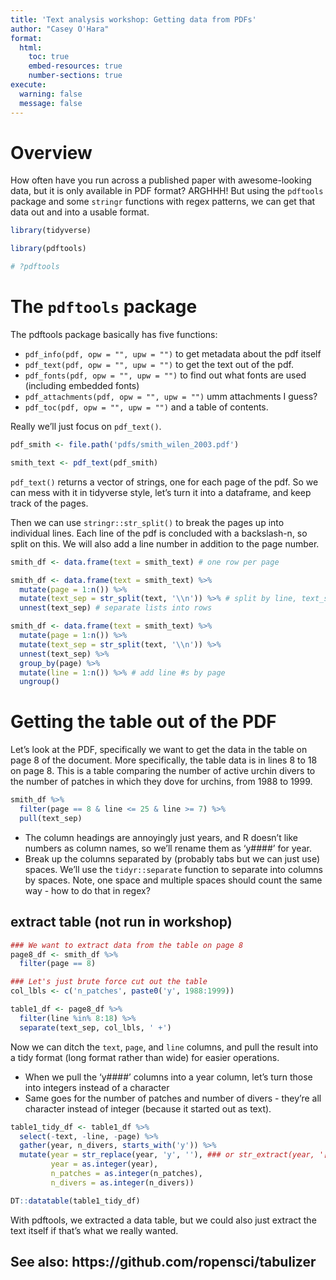 ```yaml
---
title: 'Text analysis workshop: Getting data from PDFs'
author: "Casey O'Hara"
format: 
  html:
    toc: true
    embed-resources: true
    number-sections: true
execute:
  warning: false
  message: false
---
```


# Overview

How often have you run across a published paper with awesome-looking data, but it is only available in PDF format?  ARGHHH!  But using the `pdftools` package and some `stringr` functions with regex patterns, we can get that data out and into a usable format.

```r
library(tidyverse)

library(pdftools)

# ?pdftools

```

# The `pdftools` package

The pdftools package basically has five functions:

* `pdf_info(pdf, opw = "", upw = "")` to get metadata about the pdf itself
* `pdf_text(pdf, opw = "", upw = "")` to get the text out of the pdf.
* `pdf_fonts(pdf, opw = "", upw = "")` to find out what fonts are used (including embedded fonts)
* `pdf_attachments(pdf, opw = "", upw = "")` umm attachments I guess?
* `pdf_toc(pdf, opw = "", upw = "")` and a table of contents.

Really we'll just focus on `pdf_text()`.

``` r
pdf_smith <- file.path('pdfs/smith_wilen_2003.pdf')

smith_text <- pdf_text(pdf_smith)
```

`pdf_text()` returns a vector of strings, one for each page of the pdf.  So we can mess with it in tidyverse style, let's turn it into a dataframe, and keep track of the pages.

Then we can use `stringr::str_split()` to break the pages up into individual lines.  Each line of the pdf is concluded with a backslash-n, so split on this.  We will also add a line number in addition to the page number.

``` r

smith_df <- data.frame(text = smith_text) # one row per page

smith_df <- data.frame(text = smith_text) %>%
  mutate(page = 1:n()) %>%
  mutate(text_sep = str_split(text, '\\n')) %>% # split by line, text_set=lists of lines 
  unnest(text_sep) # separate lists into rows

smith_df <- data.frame(text = smith_text) %>%
  mutate(page = 1:n()) %>%
  mutate(text_sep = str_split(text, '\\n')) %>%
  unnest(text_sep) %>%
  group_by(page) %>%
  mutate(line = 1:n()) %>% # add line #s by page
  ungroup()

```

# Getting the table out of the PDF

Let's look at the PDF, specifically we want to get the data in the table on page 8 of the document. More specifically, the table data is in lines 8 to 18 on page 8.  This is a table comparing the number of active urchin divers to the number of patches in which they dove for urchins, from 1988 to 1999.

```r
smith_df %>%
  filter(page == 8 & line <= 25 & line >= 7) %>%
  pull(text_sep)
```


* The column headings are annoyingly just years, and R doesn't like numbers as column names, so we'll rename them as 'y####' for year.
* Break up the columns separated by (probably tabs but we can just use) spaces.  We'll use the `tidyr::separate` function to separate into columns by spaces.  Note, one space and multiple spaces should count the same way - how to do that in regex?

## extract table (not run in workshop)

``` r
### We want to extract data from the table on page 8
page8_df <- smith_df %>%
  filter(page == 8)

### Let's just brute force cut out the table
col_lbls <- c('n_patches', paste0('y', 1988:1999))

table1_df <- page8_df %>%
  filter(line %in% 8:18) %>%
  separate(text_sep, col_lbls, ' +') 

```

Now we can ditch the `text`, `page`, and `line` columns, and pull the result into a tidy format (long format rather than wide) for easier operations.

* When we pull the 'y####' columns into a year column, let's turn those into integers instead of a character
* Same goes for the number of patches and number of divers - they're all character instead of integer (because it started out as text).

``` r

table1_tidy_df <- table1_df %>%
  select(-text, -line, -page) %>%
  gather(year, n_divers, starts_with('y')) %>%
  mutate(year = str_replace(year, 'y', ''), ### or str_extract(year, '[0-9]{4}')
         year = as.integer(year),
         n_patches = as.integer(n_patches),
         n_divers = as.integer(n_divers))

DT::datatable(table1_tidy_df)
```

With pdftools, we extracted a data table, but we could also just extract the text itself if that's what we really wanted.  

## See also: https://github.com/ropensci/tabulizer
